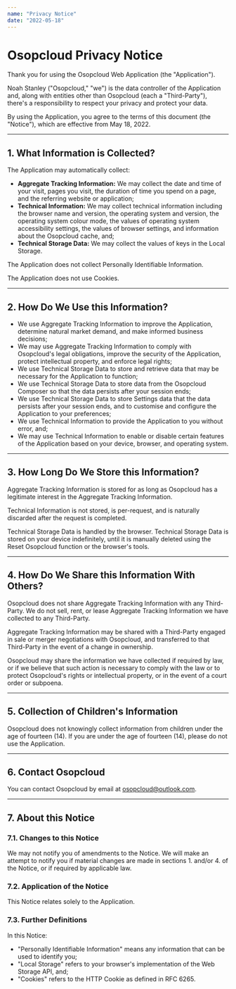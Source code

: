 ```yaml
---
name: "Privacy Notice"
date: "2022-05-18"
---
```


# Osopcloud Privacy Notice

Thank you for using the Osopcloud Web Application (the "Application").

Noah Stanley ("Osopcloud," "we") is the data controller of the Application and, along with entities other than Osopcloud (each a "Third-Party"), there's a responsibility to respect your privacy and protect your data.

By using the Application, you agree to the terms of this document (the "Notice"), which are effective from May 18, 2022.

---

## 1. What Information is Collected?

The Application may automatically collect:

- **Aggregate Tracking Information:** We may collect the date and time of your visit, pages you visit, the duration of time you spend on a page, and the referring website or application;
- **Technical Information:** We may collect technical information including the browser name and version, the operating system and version, the operating system colour mode, the values of operating system accessibility settings, the values of browser settings, and information about the Osopcloud cache, and;
- **Technical Storage Data:** We may collect the values of keys in the Local Storage.

The Application does not collect Personally Identifiable Information.

The Application does not use Cookies.

---

## 2. How Do We Use this Information?

- We use Aggregate Tracking Information to improve the Application, determine natural market demand, and make informed business decisions;
- We may use Aggregate Tracking Information to comply with Osopcloud's legal obligations, improve the security of the Application, protect intellectual property, and enforce legal rights;
- We use Technical Storage Data to store and retrieve data that may be necessary for the Application to function;
- We use Technical Storage Data to store data from the Osopcloud Composer so that the data persists after your session ends;
- We use Technical Storage Data to store Settings data that the data persists after your session ends, and to customise and configure the Application to your preferences;
- We use Technical Information to provide the Application to you without error, and;
- We may use Technical Information to enable or disable certain features of the Application based on your device, browser, and operating system.

---

## 3. How Long Do We Store this Information?

Aggregate Tracking Information is stored for as long as Osopcloud has a legitimate interest in the Aggregate Tracking Information.

Technical Information is not stored, is per-request, and is naturally discarded after the request is completed.

Technical Storage Data is handled by the browser. Technical Storage Data is stored on your device indefinitely, until it is manually deleted using the Reset Osopcloud function or the browser's tools.

---

## 4. How Do We Share this Information With Others?

Osopcloud does not share Aggregate Tracking Information with any Third-Party. We do not sell, rent, or lease Aggregate Tracking Information we have collected to any Third-Party.

Aggregate Tracking Information may be shared with a Third-Party engaged in sale or merger negotiations with Osopcloud, and transferred to that Third-Party in the event of a change in ownership.

Osopcloud may share the information we have collected if required by law, or if we believe that such action is necessary to comply with the law or to protect Osopcloud's rights or intellectual property, or in the event of a court order or subpoena.

---

## 5. Collection of Children's Information

Osopcloud does not knowingly collect information from children under the age of fourteen (14). If you are under the age of fourteen (14), please do not use the Application.

---

## 6. Contact Osopcloud

You can contact Osopcloud by email at osopcloud@outlook.com.

---

## 7. About this Notice

### 7.1. Changes to this Notice

We may not notify you of amendments to the Notice. We will make an attempt to notify you if material changes are made in sections 1. and/or 4. of the Notice, or if required by applicable law.

### 7.2. Application of the Notice

This Notice relates solely to the Application.

### 7.3. Further Definitions

In this Notice:

- "Personally Identifiable Information" means any information that can be used to identify you;
- "Local Storage" refers to your browser's implementation of the Web Storage API, and;
- "Cookies" refers to the HTTP Cookie as defined in RFC 6265.
